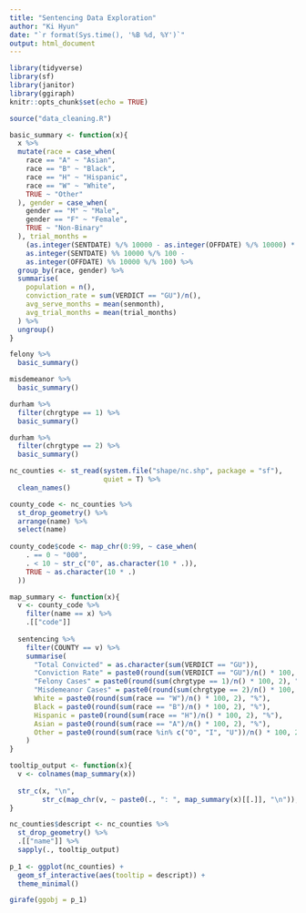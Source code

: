 ```yaml
---
title: "Sentencing Data Exploration"
author: "Ki Hyun"
date: "`r format(Sys.time(), '%B %d, %Y')`"
output: html_document
---
```


```r
library(tidyverse)
library(sf)
library(janitor)
library(ggiraph)
knitr::opts_chunk$set(echo = TRUE)
```

```r
source("data_cleaning.R")
```

```r
basic_summary <- function(x){
  x %>% 
  mutate(race = case_when(
    race == "A" ~ "Asian",
    race == "B" ~ "Black",
    race == "H" ~ "Hispanic",
    race == "W" ~ "White",
    TRUE ~ "Other"
  ), gender = case_when(
    gender == "M" ~ "Male",
    gender == "F" ~ "Female",
    TRUE ~ "Non-Binary"
  ), trial_months =
    (as.integer(SENTDATE) %/% 10000 - as.integer(OFFDATE) %/% 10000) * 12 +
    as.integer(SENTDATE) %% 10000 %/% 100 - 
    as.integer(OFFDATE) %% 10000 %/% 100) %>% 
  group_by(race, gender) %>% 
  summarise(
    population = n(),
    conviction_rate = sum(VERDICT == "GU")/n(),
    avg_serve_months = mean(senmonth),
    avg_trial_months = mean(trial_months)
  ) %>% 
  ungroup() 
}
```

```r
felony %>% 
  basic_summary()
```

```r
misdemeanor %>% 
  basic_summary() 
```

```r
durham %>% 
  filter(chrgtype == 1) %>% 
  basic_summary() 
```

```r
durham %>% 
  filter(chrgtype == 2) %>% 
  basic_summary() 
```

```r
nc_counties <- st_read(system.file("shape/nc.shp", package = "sf"), 
                       quiet = T) %>% 
  clean_names()

county_code <- nc_counties %>% 
  st_drop_geometry() %>% 
  arrange(name) %>%
  select(name) 
  
county_code$code <- map_chr(0:99, ~ case_when(
    . == 0 ~ "000",
    . < 10 ~ str_c("0", as.character(10 * .)),
    TRUE ~ as.character(10 * .)
  ))

map_summary <- function(x){
  v <- county_code %>% 
    filter(name == x) %>% 
    .[["code"]]
  
  sentencing %>% 
    filter(COUNTY == v) %>% 
    summarise(
      "Total Convicted" = as.character(sum(VERDICT == "GU")),
      "Conviction Rate" = paste0(round(sum(VERDICT == "GU")/n() * 100, 2), "%"),
      "Felony Cases" = paste0(round(sum(chrgtype == 1)/n() * 100, 2), "%"),
      "Misdemeanor Cases" = paste0(round(sum(chrgtype == 2)/n() * 100, 2), "%"),
      White = paste0(round(sum(race == "W")/n() * 100, 2), "%"),
      Black = paste0(round(sum(race == "B")/n() * 100, 2), "%"),
      Hispanic = paste0(round(sum(race == "H")/n() * 100, 2), "%"),
      Asian = paste0(round(sum(race == "A")/n() * 100, 2), "%"),
      Other = paste0(round(sum(race %in% c("O", "I", "U"))/n() * 100, 2), "%")
    )
}

tooltip_output <- function(x){
  v <- colnames(map_summary(x))
  
  str_c(x, "\n", 
        str_c(map_chr(v, ~ paste0(., ": ", map_summary(x)[[.]], "\n")), collapse = ""))
}
```

```r
nc_counties$descript <- nc_counties %>% 
  st_drop_geometry() %>% 
  .[["name"]] %>% 
  sapply(., tooltip_output)
  
p_1 <- ggplot(nc_counties) +
  geom_sf_interactive(aes(tooltip = descript)) +
  theme_minimal()

girafe(ggobj = p_1)
```
